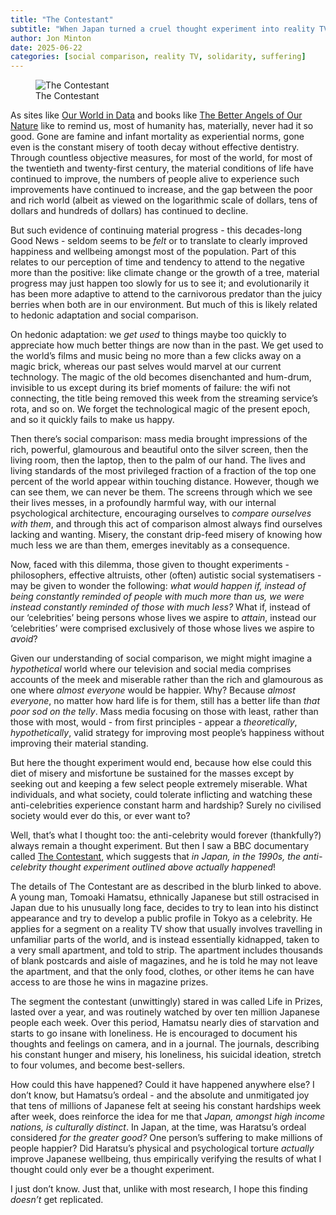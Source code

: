 ```yaml
---
title: "The Contestant"
subtitle: "When Japan turned a cruel thought experiment into reality TV"
author: Jon Minton
date: 2025-06-22
categories: [social comparison, reality TV, solidarity, suffering]
---
```


![The Contestant](scapegoat-contestant.png)


As sites like [Our World in Data](https://ourworldindata.org/) and books like [The Better Angels of Our Nature](https://en.wikipedia.org/wiki/The_Better_Angels_of_Our_Nature) like to remind us, most of humanity has, materially, never had it so good. Gone are famine and infant mortality as experiential norms, gone even is the constant misery of tooth decay without effective dentistry. Through countless objective measures, for most of the world, for most of the twentieth and twenty-first century, the material conditions of life have continued to improve, the numbers of people alive to experience such improvements have continued to increase, and the gap between the poor and rich world (albeit as viewed on the logarithmic scale of dollars, tens of dollars and hundreds of dollars) has continued to decline. 

But such evidence of continuing material progress - this decades-long Good News - seldom seems to be *felt* or to translate to clearly improved happiness and wellbeing amongst most of the population. Part of this relates to our perception of time and tendency to attend to the negative more than the positive: like climate change or the growth of a tree, material progress may just happen too slowly for us to see it; and evolutionarily it has been more adaptive to attend to the carnivorous predator than the juicy berries when both are in our environment. But much of this is likely related to hedonic adaptation and social comparison. 

On hedonic adaptation: we *get used* to things maybe too quickly to appreciate how much better things are now than in the past. We get used to the world's films and music being no more than a few clicks away on a magic brick, whereas our past selves would marvel at our current technology. The magic of the old becomes disenchanted and hum-drum, invisible to us except during its brief moments of failure: the wifi not connecting, the title being removed this week from the streaming service's rota, and so on. We forget the technological magic of the present epoch, and so it quickly fails to make us happy. 

Then there's social comparison: mass media brought impressions of the rich, powerful, glamourous and beautiful onto the silver screen, then the living room, then the laptop, then to the palm of our hand. The lives and living standards of the most privileged fraction of a fraction of the top one percent of the world appear within touching distance. However, though we can see them, we can never be them. The screens through which we see their lives messes, in a profoundly harmful way, with our internal psychological architecture, encouraging ourselves to *compare ourselves with them*, and through this act of comparison almost always find ourselves lacking and wanting. Misery, the constant drip-feed misery of knowing how much less we are than them, emerges inevitably as a consequence. 


Now, faced with this dilemma, those given to thought experiments - philosophers, effective altruists, other (often) autistic social systematisers - may be given to wonder the following: *what would happen if, instead of being constantly reminded of people with much more than us, we were instead constantly reminded of those with much less?* What if, instead of our 'celebrities' being persons whose lives we aspire to *attain*, instead our 'celebrities' were comprised exclusively of those whose lives we aspire to *avoid*?

Given our understanding of social comparison, we might might imagine a *hypothetical* world where our television and social media comprises accounts of the meek and miserable rather than the rich and glamourous as one where *almost everyone* would be happier. Why? Because *almost everyone*, no matter how hard life is for them, still has a better life than *that poor sod on the telly*. Mass media focusing on those with least, rather than those with most, would - from first principles - appear a *theoretically*, *hypothetically*, valid strategy for improving most people's happiness without improving their material standing. 

But here the thought experiment would end, because how else could this diet of misery and misfortune be sustained for the masses except by seeking out and keeping a few select people extremely miserable. What individuals, and what society, could tolerate inflicting and watching these anti-celebrities experience constant harm and hardship? Surely no civilised society would ever do this, or ever want to? 


Well, that's what I thought too: the anti-celebrity would forever (thankfully?) always remain a thought experiment. But then I saw a BBC documentary called [The Contestant](https://www.bbc.co.uk/programmes/m002dt13), which suggests that *in Japan, in the 1990s, the anti-celebrity thought experiment outlined above actually happened*! 

The details of The Contestant are as described in the blurb linked to above. A young man, Tomoaki Hamatsu, ethnically Japanese but still ostracised in Japan due to his unusually long face, decides to try to lean into his distinct appearance and try to develop a public profile in Tokyo as a celebrity. He applies for a segment on a reality TV show that usually involves travelling in unfamiliar parts of the world, and is instead essentially kidnapped, taken to a very small apartment, and told to strip. The apartment includes thousands of blank postcards and aisle of magazines, and he is told he may not leave the apartment, and that the only food, clothes, or other items he can have access to are those he wins in magazine prizes. 

The segment the contestant (unwittingly) stared in was called Life in Prizes, lasted over a year, and was routinely watched by over ten million Japanese people each week. Over this period, Hamatsu nearly dies of starvation and starts to go insane with loneliness. He is encouraged to document his thoughts and feelings on camera, and in a journal. The journals, describing his constant hunger and misery, his loneliness, his suicidal ideation, stretch to four volumes, and become best-sellers. 


How could this have happened? Could it have happened anywhere else? I don't know, but Hamatsu's ordeal - and the absolute and unmitigated joy that tens of millions of Japanese felt at seeing his constant hardships week after week, does reinforce the idea for me that *Japan, amongst high income nations, is culturally distinct*. In Japan, at the time, was Haratsu's ordeal considered *for the greater good?* One person's suffering to make millions of people happier? Did Haratsu's physical and psychological torture *actually* improve Japanese wellbeing, thus empirically verifying the results of what I thought could only ever be a thought experiment.

I just don't know. Just that, unlike with most research, I hope this finding *doesn't* get replicated.